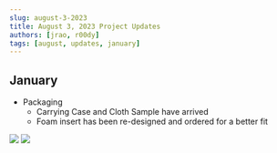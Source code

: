 ```yaml
---
slug: august-3-2023
title: August 3, 2023 Project Updates
authors: [jrao, r00dy]
tags: [august, updates, january]
---
```


## January

- Packaging
    - Carrying Case and Cloth Sample have arrived
    - Foam insert has been re-designed and ordered for a better fit

![](./resources/january_carrying_case.jpg)
![](./resources/january_carrying_cloth.jpg)


